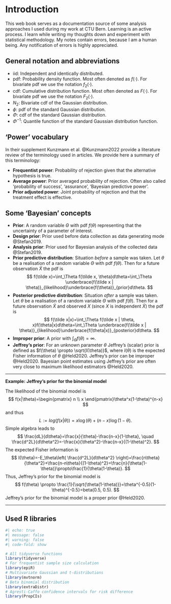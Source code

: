 # Introduction

This web book serves as a documentation source of some analysis approaches I used during my work at CTU Bern. Learning is an active process. I learn while writing my thoughts down and experiment with statistical methodology. My notes contain errors, because I am a human being. Any notification of errors is highly appreciated.

## General notation and abbreviations

-   iid: Independent and identically distributed.
-   pdf: Probability density function. Most often denoted as $f(\cdot)$. For bivariate pdf we use the notation $f_2(\cdot)$.
-   cdf: Cumulative distribution function. Most often denoted as $F(\cdot)$. For bivariate pdf we use the notation $F_2(\cdot)$.
-   $N_2$: Bivariate cdf of the Gaussian distribution.
-   $\phi$: pdf of the standard Gaussian distribution.
-   $\Phi$: cdf of the standard Gaussian distribution.
-   $\Phi^{-1}$: Quantile function of the standard Gaussian distribution function.

## 'Power' vocabulary

In their supplement Kunzmann et al. @Kunzmann2022 provide a literature review of the terminology used in articles. We provide here a summary of this terminology:

-   **Frequentist power**: Probability of rejection given that the alternative hypothesis is true.
-   **Average power**: Prior averaged probability of rejection. Often also called 'probability of success', 'assurance', 'Bayesian predictive power'.
-   **Prior adjusted power**: Joint probability of rejection and that the treatment effect is effective.

## Some 'Bayesian' concepts

- **Prior**: A random variable $\Theta$ with pdf $f(\theta)$ representing that the uncertainty of a parameter of interest.
- **Design prior**: Prior used before data collection as data generating mode @Stefan2019.
- **Analysis prior**: Prior used for Bayesian analysis of the collected data @Stefan2019.
- **Prior predictive distribution**: Situation *before* a sample was taken. Let $\theta$ be a realisation of a random variable $\Theta$ with pdf $f(\theta)$. Then for a future observation $\tilde X$ the pdf is
$$
f(\tilde x)=\int_\Theta f(\tilde x, \theta)d\theta=\int_\Theta \underbrace{f(\tilde x | \theta)}_{likelihood}\underbrace{f(\theta)}_{prior}d\theta.
$$
-   **Posterior predictive distribution**: Situation *after* a sample was taken. Let $\theta$ be a realisation of a random variable $\Theta$ with pdf $f(\theta)$. Then for a future observation $\tilde X$ and observed $X$ (since $X$ is independent $\tilde X$) the pdf is
$$
f(\tilde x|x)=\int_\Theta f(\tilde x | \theta, x)f(\theta|x)d\theta=\int_\Theta \underbrace{f(\tilde x | \theta)}_{likelihood}\underbrace{f(\theta|x)}_{posterior}d\theta.
$$
- **Improper prior**: A prior with $\int_\Theta f(\theta)=\infty$.
- **Jeffrey's prior**: For an unknown parameter $\theta$ Jeffrey's (scalar) prior is defined as $f(\theta) \propto \sqrt{I(\theta)}$, where $I(\theta)$ is the expected Fisher information of $\theta$ @Held2020. Jeffrey's prior can be improper @Held2020. Bayesian point estimates using Jeffrey's prior are often very close to maximum likelihood estimators @Held2020.

------------------------------------------------------------------------

**Example: Jeffrey's prior for the binomial model**

The likelihood of the binomial model is
$$
f(x|\theta)=\begin{pmatrix} n \\ x \end{pmatrix}\theta^x(1-\theta)^{n-x}
$$
and thus
$$
L:=log(f(x|\theta))= x\log(\theta)+(n-x)\log(1-\theta).
$$
Simple algebra leads to
$$
\frac{dL}{d\theta}=\frac{x}{\theta}-\frac{n-x}{1-\theta}, \quad \frac{d^2L}{d\theta^2}=-\frac{x}{\theta^2}-\frac{n-x}{(1-\theta)^2}.
$$
The expected Fisher information is
$$
I(\theta)=-E_\theta\left( \frac{d^2L}{d\theta^2} \right)=\frac{n\theta}{\theta^2}+\frac{n-n\theta}{(1-\theta)^2}=\frac{n}{\theta(1-\theta)}\propto\frac{1}{\theta(1-\theta)}.
$$
Thus, Jeffrey's prior for the binomial model is
$$
f(\theta) \propto \frac{1}{\sqrt{\theta(1-\theta)}}=\theta^{-0.5}(1-\theta)^{-0.5}=beta(0.5, 0.5).
$$
Jeffrey's prior for the binomial model is a proper prior @Held2020.

------------------------------------------------------------------------

## Used R libraries

```r
#| echo: true
#| message: false
#| warning: false
#| code-fold: show

# All tidyverse functions
library(tidyverse)
# For frequentist sample size calculation
library(epiR)
# Multivariate Gaussian and t-distributions
library(mvtnorm)
# Beta binomial distribution
library(extraDistr)
# Agresti-Caffo confidence intervals for risk difference
library(PropCIs)
```